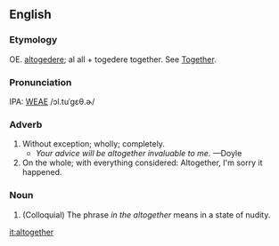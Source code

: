 ==English==
===Etymology===
OE. [[altogedere]]; al all + togedere together.  See [[Together]].

===Pronunciation===
IPA: [[WEAE]] /ɔl.tuˈgɛθ.ɚ/

===Adverb===
# Without exception; wholly; completely.
#* ''Your advice will be altogether invaluable to me.'' &mdash;Doyle
# On the whole; with everything considered: Altogether, I'm sorry it happened.
<!-- some material copied from Webster's Revised Unabridged Dictionary (1913) -->

===Noun===
# (Colloquial) The phrase ''in the altogether'' means in a state of nudity.

[[it:altogether]]
